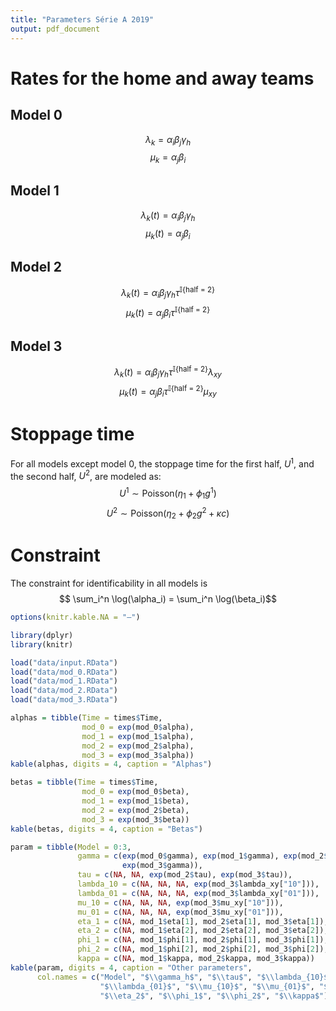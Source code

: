 ```yaml
---
title: "Parameters Série A 2019"
output: pdf_document
---
```


# Rates for the home and away teams

## Model 0
$$\lambda_k = \alpha_i \beta_j \gamma_h$$
$$\mu_k = \alpha_j \beta_i$$

\begin{itemize}
\item $i$: home team index;
\item $j$: away team index;
\item $\alpha$: attack strength parameter;
\item $1/\beta$: defense strength parameter;
\item $\gamma_h$: home advantage parameter.
\end{itemize}

## Model 1
$$\lambda_k(t) = \alpha_i \beta_j \gamma_h$$
$$\mu_k(t) = \alpha_j \beta_i$$

## Model 2
$$\lambda_k(t) = \alpha_i \beta_j \gamma_h \tau^{\mathbb{I}\{\text{half = 2}\}}$$
$$\mu_k(t) = \alpha_j \beta_i \tau^{\mathbb{I}\{\text{half = 2}\}}$$
\begin{itemize}
\item $\tau$: second half parameter.
\end{itemize}

## Model 3
$$\lambda_k(t) = \alpha_i \beta_j \gamma_h \tau^{\mathbb{I}\{\text{half = 2}\}} \lambda_{xy}$$
$$\mu_k(t) = \alpha_j \beta_i \tau^{\mathbb{I}\{\text{half = 2}\}} \mu_{xy}$$
\begin{itemize}
\item $\lambda_{xy} = \begin{cases}
 1, \text{ if $x = y$;}  \\
 \lambda_{10}, \text{ if $x > y$;} \\
 \lambda_{01}, \text{ if $x < y$;}
\end{cases}$

\item $\mu_{xy} = \begin{cases}
 1, \text{ if $x = y$;}  \\
 \mu_{10}, \text{ if $x > y$;} \\
 \mu_{01}, \text{ if $x < y$.}
\end{cases}$
\end{itemize}

# Stoppage time

For all models except model 0, the stoppage time for the first half, $U^1$, and the second half, $U^2$, are modeled as:
$$ U^1 \sim \text{Poisson} (\eta_1 + \phi_1 g^1  )$$
$$ U^2 \sim \text{Poisson} (\eta_2 + \phi_2 g^2 + \kappa c)$$
\begin{itemize}
\item $g^t$ is the amount of goals scored in half $t$ until minute 45;

\item $c = \begin{cases}
 1, \text{ if $|x - y| \leq 1$ at minute 45 of the second half;}  \\
 0, \text{ otherwise.}
\end{cases}$
\end{itemize}

# Constraint

The constraint for identificability in all models is
$$ \sum_i^n \log(\alpha_i) = \sum_i^n \log(\beta_i)$$

```r
options(knitr.kable.NA = "–")

library(dplyr)
library(knitr)

load("data/input.RData")
load("data/mod_0.RData")
load("data/mod_1.RData")
load("data/mod_2.RData")
load("data/mod_3.RData")
```

```r
alphas = tibble(Time = times$Time,
                mod_0 = exp(mod_0$alpha),
                mod_1 = exp(mod_1$alpha),
                mod_2 = exp(mod_2$alpha),
                mod_3 = exp(mod_3$alpha))
kable(alphas, digits = 4, caption = "Alphas")
```

```r
betas = tibble(Time = times$Time,
                mod_0 = exp(mod_0$beta),
                mod_1 = exp(mod_1$beta),
                mod_2 = exp(mod_2$beta),
                mod_3 = exp(mod_3$beta))
kable(betas, digits = 4, caption = "Betas")
```

```r
param = tibble(Model = 0:3,
               gamma = c(exp(mod_0$gamma), exp(mod_1$gamma), exp(mod_2$gamma), 
                         exp(mod_3$gamma)),
               tau = c(NA, NA, exp(mod_2$tau), exp(mod_3$tau)),
               lambda_10 = c(NA, NA, NA, exp(mod_3$lambda_xy["10"])),
               lambda_01 = c(NA, NA, NA, exp(mod_3$lambda_xy["01"])),
               mu_10 = c(NA, NA, NA, exp(mod_3$mu_xy["10"])),
               mu_01 = c(NA, NA, NA, exp(mod_3$mu_xy["01"])),
               eta_1 = c(NA, mod_1$eta[1], mod_2$eta[1], mod_3$eta[1]),
               eta_2 = c(NA, mod_1$eta[2], mod_2$eta[2], mod_3$eta[2]),
               phi_1 = c(NA, mod_1$phi[1], mod_2$phi[1], mod_3$phi[1]),
               phi_2 = c(NA, mod_1$phi[2], mod_2$phi[2], mod_3$phi[2]),
               kappa = c(NA, mod_1$kappa, mod_2$kappa, mod_3$kappa))
kable(param, digits = 4, caption = "Other parameters",
      col.names = c("Model", "$\\gamma_h$", "$\\tau$", "$\\lambda_{10}$",
                    "$\\lambda_{01}$", "$\\mu_{10}$", "$\\mu_{01}$", "$\\eta_1$",
                    "$\\eta_2$", "$\\phi_1$", "$\\phi_2$", "$\\kappa$"))
```

